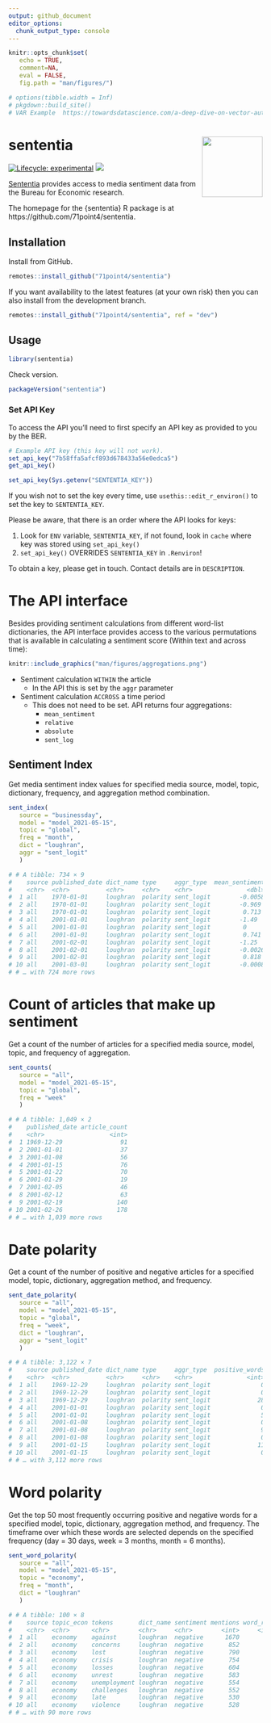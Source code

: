 ```yaml
---
output: github_document
editor_options: 
  chunk_output_type: console
---
```


```r
knitr::opts_chunk$set(
   echo = TRUE, 
   comment=NA,
   eval = FALSE, 
   fig.path = "man/figures/")

# options(tibble.width = Inf)
# pkgdown::build_site()
# VAR Example  https://towardsdatascience.com/a-deep-dive-on-vector-autoregression-in-r-58767ebb3f06
```

# sententia <img src="man/figures/logo.png" align="right" alt="" width="120" />

[![Lifecycle: experimental](https://img.shields.io/badge/lifecycle-experimental-orange.svg)](https://www.tidyverse.org/lifecycle/#experimental)
[![](https://img.shields.io/github/last-commit/71point4/sententia.svg)](https://github.com/71point4/sententia/commits/develop)

[Sententia](https://github.com/71point4/sententia) provides access to media sentiment data from the Bureau for Economic research.

The homepage for the {sententia} R package is at https://github.com/71point4/sententia.

## Installation

Install from GitHub.

```r
remotes::install_github("71point4/sententia")
```

If you want availability to the latest features (at your own risk) then you can also install from the development branch.

```r
remotes::install_github("71point4/sententia", ref = "dev")
```

## Usage

```r
library(sententia)
```

Check version.

```r
packageVersion("sententia")
```

### Set API Key

To access the API you'll need to first specify an API key as provided to you by the BER.

```r
# Example API key (this key will not work).
set_api_key("7b58ffa5afcf893d678433a56e0edca5")
get_api_key()
```

```r
set_api_key(Sys.getenv("SENTENTIA_KEY"))
```

If you wish not to set the key every time, use `usethis::edit_r_environ()` to set the key to `SENTENTIA_KEY`.

Please be aware, that there is an order where the API looks for keys:

1) Look for `ENV` variable, `SENTENTIA_KEY`, if not found, look in `cache` where key was stored using `set_api_key()`
3) `set_api_key()` OVERRIDES `SENTENTIA_KEY` in `.Renviron`!

To obtain a key, please get in touch. Contact details are in `DESCRIPTION`.

# The API interface

Besides providing sentiment calculations from different word-list dictionaries, the API interface provides access to the various permutations that is available in calculating a sentiment score (Within text and across time): 

```r
knitr::include_graphics("man/figures/aggregations.png")
```

* Sentiment calculation `WITHIN` the article
   - In the API this is set by the `aggr` parameter
* Sentiment calculation `ACCROSS` a time period
   - This does not need to be set. API returns four aggregations:
      - `mean_sentiment` 
      - `relative` 
      - `absolute` 
      - `sent_log`

## Sentiment Index

Get media sentiment index values for specified media source, model, topic, dictionary, frequency, and aggregation method combination.

```r
sent_index(
   source = "businessday",
   model = "model_2021-05-15",
   topic = "global",
   freq = "month",
   dict = "loughran",
   aggr = "sent_logit"
   )

# # A tibble: 734 × 9
#    source published_date dict_name type     aggr_type  mean_sentiment relative absolute sent_log
#    <chr>  <chr>          <chr>     <chr>    <chr>               <dbl>    <int>    <dbl>    <int>
#  1 all    1970-01-01     loughran  polarity sent_logit        -0.0058        0        0        0
#  2 all    1970-01-01     loughran  polarity sent_logit        -0.969        -1       -1        0
#  3 all    1970-01-01     loughran  polarity sent_logit         0.713         1        1        0
#  4 all    2001-01-01     loughran  polarity sent_logit        -1.49         -1       -1        0
#  5 all    2001-01-01     loughran  polarity sent_logit         0             0        0        0
#  6 all    2001-01-01     loughran  polarity sent_logit         0.741         1        1        0
#  7 all    2001-02-01     loughran  polarity sent_logit        -1.25         -1       -1        0
#  8 all    2001-02-01     loughran  polarity sent_logit        -0.0026        0        0        0
#  9 all    2001-02-01     loughran  polarity sent_logit         0.818         1        1        0
# 10 all    2001-03-01     loughran  polarity sent_logit        -0.0008        0        0        0
# # … with 724 more rows
```

# Count of articles that make up sentiment

Get a count of the number of articles for a specified media source, model, topic, and frequency of aggregation.

```r
sent_counts(
   source = "all",
   model = "model_2021-05-15",
   topic = "global",
   freq = "week"
   )

# # A tibble: 1,049 × 2
#    published_date article_count
#    <chr>                  <int>
#  1 1969-12-29                91
#  2 2001-01-01                37
#  3 2001-01-08                56
#  4 2001-01-15                76
#  5 2001-01-22                70
#  6 2001-01-29                19
#  7 2001-02-05                46
#  8 2001-02-12                63
#  9 2001-02-19               140
# 10 2001-02-26               178
# # … with 1,039 more rows
```

# Date polarity

Get a count of the number of positive and negative articles for a specified model, topic, dictionary, aggregation method, and frequency.

```r
sent_date_polarity(
   source = "all",
   model = "model_2021-05-15",
   topic = "global",
   freq = "week",
   dict = "loughran",
   aggr = "sent_logit"
   )

# # A tibble: 3,122 × 7
#    source published_date dict_name type     aggr_type  positive_words negative_words
#    <chr>  <chr>          <chr>     <chr>    <chr>               <int>          <int>
#  1 all    1969-12-29     loughran  polarity sent_logit              0             59
#  2 all    1969-12-29     loughran  polarity sent_logit              0              0
#  3 all    1969-12-29     loughran  polarity sent_logit             28              0
#  4 all    2001-01-01     loughran  polarity sent_logit              0             32
#  5 all    2001-01-01     loughran  polarity sent_logit              5              0
#  6 all    2001-01-08     loughran  polarity sent_logit              0             40
#  7 all    2001-01-08     loughran  polarity sent_logit              9              0
#  8 all    2001-01-08     loughran  polarity sent_logit              0              0
#  9 all    2001-01-15     loughran  polarity sent_logit             11              0
# 10 all    2001-01-15     loughran  polarity sent_logit              0              0
# # … with 3,112 more rows
```

# Word polarity

Get the top 50 most frequently occurring positive and negative words for a specified model, topic, dictionary, aggregation method, and frequency. The timeframe over which these words are selected depends on the specified frequency (day = 30 days, week = 3 months, month = 6 months).

```r
sent_word_polarity(
   source = "all",
   model = "model_2021-05-15",
   topic = "economy",
   freq = "month",
   dict = "loughran"
   )

# # A tibble: 100 × 8
#    source topic_econ tokens       dict_name sentiment mentions word_rank date_range             
#    <chr>  <chr>      <chr>        <chr>     <chr>        <int>     <int> <chr>                  
#  1 all    economy    against      loughran  negative      1670         1 2021-02-28 - 2021-08-28
#  2 all    economy    concerns     loughran  negative       852         2 2021-02-28 - 2021-08-28
#  3 all    economy    lost         loughran  negative       790         3 2021-02-28 - 2021-08-28
#  4 all    economy    crisis       loughran  negative       754         4 2021-02-28 - 2021-08-28
#  5 all    economy    losses       loughran  negative       604         5 2021-02-28 - 2021-08-28
#  6 all    economy    unrest       loughran  negative       583         6 2021-02-28 - 2021-08-28
#  7 all    economy    unemployment loughran  negative       554         7 2021-02-28 - 2021-08-28
#  8 all    economy    challenges   loughran  negative       552         8 2021-02-28 - 2021-08-28
#  9 all    economy    late         loughran  negative       530         9 2021-02-28 - 2021-08-28
# 10 all    economy    violence     loughran  negative       528        10 2021-02-28 - 2021-08-28
# # … with 90 more rows
```
